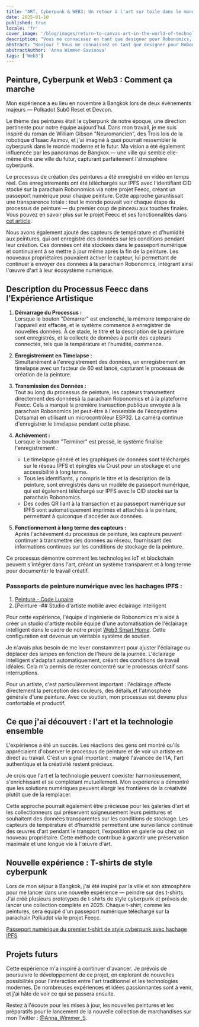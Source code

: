 ```yaml
---
title: "ART, Cyberpunk & WEB3: Un retour à l'art sur toile dans le monde de la technologie"
date: 2025-01-10
published: true
locale: 'fr'
cover_image: '/blog/images/return-to-canvas-art-in-the-world-of-technology/cover.webp'
description: "Vous me connaissez en tant que designer pour Robonomics, mais cette année, je suis revenu en tant qu'artiste. L'IA excelle vraiment à ce niveau. Mais je me posais une question : y a-t-il encore de la place pour de vrais artistes dans le monde de la technologie ? Pour trouver la réponse, j'ai décidé de mener une expérience."
abstract: "Bonjour ! Vous me connaissez en tant que designer pour Robonomics, mais cette année, je suis revenu en tant qu'artiste. J'ai longtemps observé à quel point l'intelligence artificielle se développe rapidement et combien de personnes l'utilisent pour créer des images. L'IA excelle vraiment à ce niveau. Mais je me posais une question : y a-t-il encore de la place pour de vrais artistes dans le monde de la technologie ? Pour trouver la réponse, j'ai décidé de mener une expérience."
abstractAuthor: 'Anna Wimmer-Savinova'
tags: ['Web3']
---
```


## Peinture, Cyberpunk et Web3 : Comment ça marche

Mon expérience a eu lieu en novembre à Bangkok lors de deux événements majeurs — Polkadot Sub0 Reset et Devcon.

Le thème des peintures était le cyberpunk de notre époque, une direction pertinente pour notre équipe aujourd'hui. Dans mon travail, je me suis inspiré du roman de William Gibson "Neuromancien", des Trois lois de la robotique d'Isaac Asimov, et j'ai imaginé à quoi pourrait ressembler le cyberpunk dans le monde moderne et le futur. Ma vision a été également influencée par les panoramas de Bangkok.— une ville qui semble elle-même être une ville du futur, capturant parfaitement l'atmosphère cyberpunk.

Le processus de création des peintures a été enregistré en vidéo en temps réel. Ces enregistrements ont été téléchargés sur IPFS avec l'identifiant CID stocké sur la parachain Robonomics via notre projet Feecc, créant un passeport numérique pour chaque peinture. Cette approche garantissait une transparence totale : tout le monde pouvait voir chaque étape du processus de peinture — du premier coup de pinceau aux touches finales. Vous pouvez en savoir plus sur le projet Feecc et ses fonctionnalités dans [cet article](/blog/feecc-recap/).

Nous avons également ajouté des capteurs de température et d'humidité aux peintures, qui ont enregistré des données sur les conditions pendant leur création. Ces données ont été stockées dans le passeport numérique et continuaient à se mettre à jour même après la fin de la peinture. Les nouveaux propriétaires pouvaient activer le capteur, lui permettant de continuer à envoyer des données à la parachain Robonomics, intégrant ainsi l'œuvre d'art à leur écosystème numérique.

<RbImage zoom src="/blog/images/return-to-canvas-art-in-the-world-of-technology/feecc-art.webp" alt="processus de peinture" />

## Description du Processus Feecc dans l'Expérience Artistique  

1. **Démarrage du Processus :**  
    Lorsque le bouton "Démarrer" est enclenché, la mémoire temporaire de l'appareil est effacée, et le système commence à enregistrer de nouvelles données. À ce stade, le titre et la description de la peinture sont enregistrés, et la collecte de données à partir des capteurs connectés, tels que la température et l'humidité, commence.  

2. **Enregistrement en Timelapse :**  
   Simultanément à l'enregistrement des données, un enregistrement en timelapse avec un facteur de 60 est lancé, capturant le processus de création de la peinture.  

3. **Transmission des Données :**  
   Tout au long du processus de peinture, les capteurs transmettent directement des donnéesà la parachain Robonomics et à la plateforme Feecc. Cela a marqué la première transaction publique envoyée à la parachain Robonomics (et peut-être à l'ensemble de l'écosystème Dotsama) en utilisant un microcontrôleur ESP32. La caméra continue d'enregistrer le timelapse pendant cette phase.  

4. **Achèvement :**  
   Lorsque le bouton "Terminer" est pressé, le système finalise l'enregistrement :  
   - Le timelapse généré et les graphiques de données sont téléchargés sur le réseau IPFS et épinglés via Crust pour un stockage et une accessibilité à long terme.  
   - Tous les identifiants, y compris le titre et la description de la peinture, sont enregistrés dans un modèle de passeport numérique, qui est également téléchargé sur IPFS avec le CID stocké sur la parachain Robonomics.  
   - Des codes QR liant à la transaction et au passeport numérique sur IPFS sont automatiquement imprimés et attachés à la peinture, permettant à quiconque d'accéder aux données.  

5. **Fonctionnement à long terme des capteurs :**  
   Après l'achèvement du processus de peinture, les capteurs peuvent continuer à transmettre des données au réseau, fournissant des informations continues sur les conditions de stockage de la peinture.  

Ce processus démontre comment les technologies IoT et blockchain peuvent s'intégrer dans l'art, créant un système transparent et à long terme pour documenter le travail créatif.

<RbImage zoom src="/blog/images/return-to-canvas-art-in-the-world-of-technology/art.webp" alt="aperçu des peintures" />

### Passeports de peinture numérique avec les hachages IPFS :

1. [Peinture - Code Lunaire](https://ipfs.io/ipfs/QmZDD4kgaD2f7zWaJibKjDmCkh73aodLkNb2x96h4GfxDx)  
2. [Peinture -## Studio d'artiste mobile avec éclairage intelligent

Pour cette expérience, l'équipe d'ingénierie de Robonomics m'a aidé à créer un studio d'artiste mobile équipé d'une automatisation de l'éclairage intelligent dans le cadre de notre projet [Web3 Smart Home](https://wiki.robonomics.network/docs/robonomics-smart-home-overview/). Cette configuration est devenue un véritable système de soutien.

Je n'avais plus besoin de me lever constamment pour ajuster l'éclairage ou déplacer des lampes en fonction de l'heure de la journée. L'éclairage intelligent s'adaptait automatiquement, créant des conditions de travail idéales. Cela m'a permis de rester concentré sur le processus créatif sans interruptions.

Pour un artiste, c'est particulièrement important : l'éclairage affecte directement la perception des couleurs, des détails,et l'atmosphère générale d'une peinture. Avec ce soutien, mon processus est devenu plus confortable et productif.  

## Ce que j'ai découvert : l'art et la technologie ensemble

L'expérience a été un succès. Les réactions des gens ont montré qu'ils appréciaient d'observer le processus de peinture et de voir un artiste en direct au travail. C'est un signal important : malgré l'avancée de l'IA, l'art authentique et la créativité restent précieux.  

Je crois que l'art et la technologie peuvent coexister harmonieusement, s'enrichissant et se complétant mutuellement. Mon expérience a démontré que les solutions numériques peuvent élargir les frontières de la créativité plutôt que de la remplacer.  

Cette approche pourrait également être précieuse pour les galeries d'art et les collectionneurs qui préservent soigneusement leurs peintures et souhaitent des données transparentes sur les conditions de stockage. Les capteurs de température et d'humidité permettent une surveillance continue des œuvres d'art pendant le transport, l'exposition en galerie ou chez un nouveau propriétaire. Cette méthode contribue à garantir une préservation maximale et une longue vie à l'œuvre d'art.  

<YouTube id="https://www.youtube.com/watch?v=Rwp2bx1azzU&embeds_referring_euri=https%3A%2F%2Fwww.notion.so%2F&source_ve_path=Mjg2NjY" posterQuality="max"  />

## Nouvelle expérience : T-shirts de style cyberpunk

Lors de mon séjour à Bangkok, j'ai été inspiré par la ville et son atmosphère pour me lancer dans une nouvelle expérience — peindre sur des t-shirts. J'ai créé plusieurs prototypes de t-shirts de style cyberpunk et prévois de lancer une collection complète en 2025. Chaque t-shirt, comme les peintures, sera équipé d'un passeport numérique téléchargé sur la parachain Polkadot via le projet Feecc.  

[Passeport numérique du premier t-shirt de style cyberpunk avec hachage IPFS](https://ipfs.io/ipfs/QmRjvPGaWEqZ7LjhgyZtUBcuccJYJZj2vfcqhzNSfg5mSc)  

<YouTube id="https://www.youtube.com/watch?v=EmBsWiML-2Y&embeds_referring_euri=https%3A%2F%2Fwww.notion.so%2F&source_ve_path=Mjg2NjY" posterQuality="max" />

<RbImage zoom src="/blog/images/return-to-canvas-art-in-the-world-of-technology/t-shirt.webp" alt="aperçu des t-shirts peints" />

## Projets futurs 

Cette expérience m'a inspiré à continuer d'avancer. Je prévois de poursuivre le développement de ce projet, en explorant de nouvelles possibilités pour l'interaction entre l'art traditionnel et les technologies modernes. De nombreuses expériences et idées passionnantes sont à venir, et j'ai hâte de voir ce qui se passera ensuite.  

Restez à l'écoute pour les mises à jour, les nouvelles peintures et les préparatifs pour le lancement de la nouvelle collection de marchandises sur mon Twitter : [@Anna_Wimmer_S](https://twitter.com/Anna_Wimmer_S).